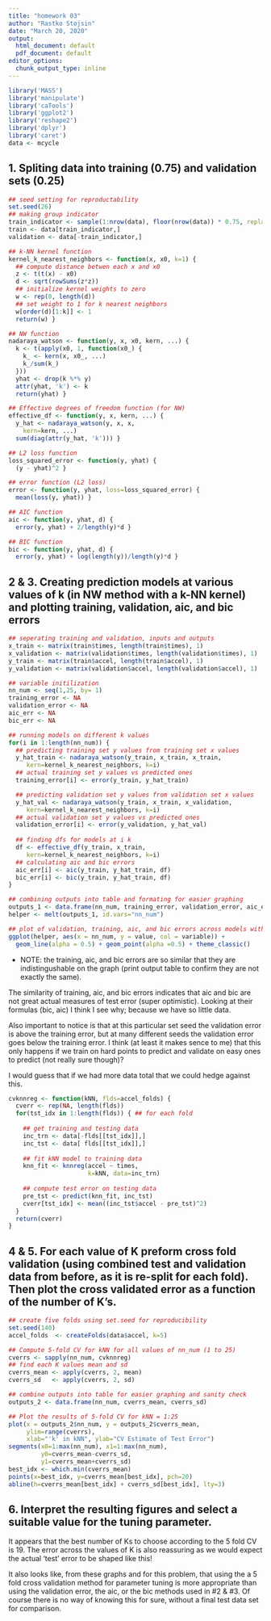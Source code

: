 ```yaml
---
title: "homework 03"
author: "Rastko Stojsin"
date: "March 20, 2020"
output:
  html_document: default
  pdf_document: default
editor_options:
  chunk_output_type: inline
---
```


```r
library('MASS')
library('manipulate')
library('caTools')
library('ggplot2')
library('reshape2')
library('dplyr')
library('caret') 
data <- mcycle 
```

## 1. Spliting data into training (0.75) and validation sets (0.25)
```r
## seed setting for reproductability
set.seed(26)
## making group indicator
train_indicator <- sample(1:nrow(data), floor(nrow(data)) * 0.75, replace = FALSE)
train <- data[train_indicator,]
validation <- data[-train_indicator,]
```

```r
## k-NN kernel function
kernel_k_nearest_neighbors <- function(x, x0, k=1) {
  ## compute distance betwen each x and x0
  z <- t(t(x) - x0)
  d <- sqrt(rowSums(z*z))
  ## initialize kernel weights to zero
  w <- rep(0, length(d))
  ## set weight to 1 for k nearest neighbors
  w[order(d)[1:k]] <- 1
  return(w) }

## NW function 
nadaraya_watson <- function(y, x, x0, kern, ...) {
  k <- t(apply(x0, 1, function(x0_) {
    k_ <- kern(x, x0_, ...)
    k_/sum(k_)
  }))
  yhat <- drop(k %*% y)
  attr(yhat, 'k') <- k
  return(yhat) }

## Effective degrees of freedom function (for NW)
effective_df <- function(y, x, kern, ...) {
  y_hat <- nadaraya_watson(y, x, x,
    kern=kern, ...)
  sum(diag(attr(y_hat, 'k'))) }

## L2 loss function
loss_squared_error <- function(y, yhat) {
  (y - yhat)^2 }

## error function (L2 loss)
error <- function(y, yhat, loss=loss_squared_error) {
  mean(loss(y, yhat)) }

## AIC function
aic <- function(y, yhat, d) {
  error(y, yhat) + 2/length(y)*d }

## BIC function
bic <- function(y, yhat, d) { 
  error(y, yhat) + log(length(y))/length(y)*d }
```

## 2 & 3. Creating prediction models at various values of k (in NW method with a k-NN kernel) and plotting training, validation, aic, and bic errors
```r
## seperating training and validation, inputs and outputs
x_train <- matrix(train$times, length(train$times), 1)
x_validation <- matrix(validation$times, length(validation$times), 1)
y_train <- matrix(train$accel, length(train$accel), 1)
y_validation <- matrix(validation$accel, length(validation$accel), 1)

## variable initilization
nn_num <- seq(1,25, by= 1)
training_error <- NA
validation_error <- NA
aic_err <- NA
bic_err <- NA

## running models on different k values
for(i in 1:length(nn_num)) {
  ## predicting training set y values from training set x values
  y_hat_train <- nadaraya_watson(y_train, x_train, x_train,
     kern=kernel_k_nearest_neighbors, k=i)
  ## actual training set y values vs predicted ones
  training_error[i] <- error(y_train, y_hat_train)

  ## predicting validation set y values from validation set x values
  y_hat_val <- nadaraya_watson(y_train, x_train, x_validation,
     kern=kernel_k_nearest_neighbors, k=i)
  ## actual validation set y values vs predicted ones
  validation_error[i] <- error(y_validation, y_hat_val)
  
  ## finding dfs for models at i k
  df <- effective_df(y_train, x_train, 
     kern=kernel_k_nearest_neighbors, k=i)
  ## calculating aic and bic errors
  aic_err[i] <- aic(y_train, y_hat_train, df)
  bic_err[i] <- bic(y_train, y_hat_train, df)
}

## combining outputs into table and formating for easier graphing
outputs_1 <- data.frame(nn_num, training_error, validation_error, aic_err, bic_err)
helper <- melt(outputs_1, id.vars="nn_num")

## plot of validation, training, aic, and bic errors across models with varying numbers of nearest neighbors
ggplot(helper, aes(x = nn_num, y = value, col = variable)) + 
  geom_line(alpha = 0.5) + geom_point(alpha =0.5) + theme_classic()
```

* NOTE: the training, aic, and bic errors are so similar that they are indistingushable on the graph (print output table to confirm they are not exactly the same).

The similarity of training, aic, and bic errors indicates that aic and bic are not great actual measures of test error (super optimistic). Looking at their formulas (bic, aic) I think I see why; because we have so little data.

Also important to notice is that at this particular set seed the validation error is above the training error, but at many different seeds the validation error goes below the training error. I think (at least it makes sence to me) that this only happens if we train on hard points to predict and validate on easy ones to predict (not really sure though)? 

I would guess that if we had more data total that we could hedge against this.

```r
cvknnreg <- function(kNN, flds=accel_folds) {
  cverr <- rep(NA, length(flds))
  for(tst_idx in 1:length(flds)) { ## for each fold
    
    ## get training and testing data
    inc_trn <- data[-flds[[tst_idx]],]
    inc_tst <- data[ flds[[tst_idx]],]
    
    ## fit kNN model to training data
    knn_fit <- knnreg(accel ~ times,
                      k=kNN, data=inc_trn)
    
    ## compute test error on testing data
    pre_tst <- predict(knn_fit, inc_tst)
    cverr[tst_idx] <- mean((inc_tst$accel - pre_tst)^2)
  }
  return(cverr)
}
```


## 4 & 5. For each value of K preform cross fold validation (using combined test and validation data from before, as it is re-split for each fold). Then plot the cross validated error as a function of the number of K's.
```r
## create five folds using set.seed for reproducibility
set.seed(140)
accel_folds  <- createFolds(data$accel, k=5)

## Compute 5-fold CV for kNN for all values of nn_num (1 to 25)
cverrs <- sapply(nn_num, cvknnreg)
## find each K values mean and sd
cverrs_mean <- apply(cverrs, 2, mean)
cverrs_sd   <- apply(cverrs, 2, sd)

## combine outputs into table for easier graphing and sanity check
outputs_2 <- data.frame(nn_num, cverrs_mean, cverrs_sd)

## Plot the results of 5-fold CV for kNN = 1:25
plot(x = outputs_2$nn_num, y = outputs_2$cverrs_mean, 
     ylim=range(cverrs),
     xlab="'k' in kNN", ylab="CV Estimate of Test Error")
segments(x0=1:max(nn_num), x1=1:max(nn_num),
         y0=cverrs_mean-cverrs_sd,
         y1=cverrs_mean+cverrs_sd)
best_idx <- which.min(cverrs_mean)
points(x=best_idx, y=cverrs_mean[best_idx], pch=20)
abline(h=cverrs_mean[best_idx] + cverrs_sd[best_idx], lty=3)
```

## 6. Interpret the resulting figures and select a suitable value for the tuning parameter.

It appears that the best number of Ks to choose according to the 5 fold CV is 19. The error across the values of K is also reassuring as we would expect the actual 'test' error to be shaped like this!

It also looks like, from these graphs and for this problem, that using the a 5 fold cross validation method for parameter tuning is more appropriate than using the validation error, the aic, or the bic methods used in #2 & #3. Of course there is no way of knowing this for sure, without a final test data set for comparison.



